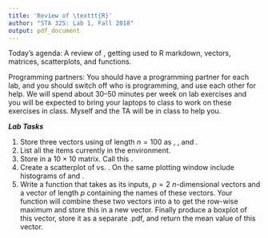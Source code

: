 ```yaml
---
title: 'Review of \texttt{R}'
author: "STA 325: Lab 1, Fall 2018"
output: pdf_document
---
```


Today's agenda: A review of \texttt{R}, getting used to R markdown, vectors, matrices, scatterplots, and functions. 

Programming partners:
You should have a programming partner for each lab, and you should switch off who is programming, and use each other for help. We will spend about 30--50 minutes per week on lab exercises and you will be expected to bring your laptops to class to work on these exercises in class. Myself and the TA will be in class to help you.

***Lab Tasks***


1. Store three vectors using \textsf{rnorm()} of length $n = 100$ as \textsf{Var1}, \textsf{Var2}, and \textsf{Var3}.
2. List all the items currently in the environment.
3. Store \textsf{Var1} in a $10 \times 10$ matrix. Call this \textsf{myMatrix}.
4. Create a scatterplot of \textsf{Var1} vs. \textsf{Var2}. On the same plotting window include histograms of \textsf{Var1} and \textsf{Var2}.
5. Write a function that takes as its inputs, $p = 2$ $n$-dimensional vectors and a vector of length $p$ containing the names of these vectors. Your function will combine these two vectors into a \textsf{data.frame()} to get the row-wise maximum and store this in a new vector. Finally produce a boxplot of this vector, store it as a separate .pdf, and return the mean value of this vector.

